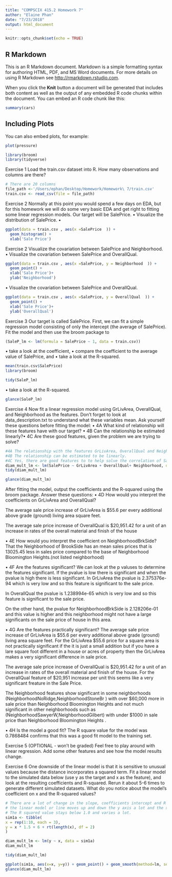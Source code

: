 ```yaml
---
title: "COMPSCIX 415.2 Homework 7"
author: "Elaine Phan"
date: "7/23/2018"
output: html_document
---
```


```r
knitr::opts_chunk$set(echo = TRUE)
```

## R Markdown

This is an R Markdown document. Markdown is a simple formatting syntax for authoring HTML, PDF, and MS Word documents. For more details on using R Markdown see <http://rmarkdown.rstudio.com>.

When you click the **Knit** button a document will be generated that includes both content as well as the output of any embedded R code chunks within the document. You can embed an R code chunk like this:

```r
summary(cars)
```

## Including Plots

You can also embed plots, for example:

```r
plot(pressure)
```

```r
library(broom)
library(tidyverse)
```

Exercise 1
Load the train.csv dataset into R. How many observations and columns are there?

```r
# There are 20 columns
file_path <-'/Users/ephan/Desktop/Homework/Homework\ 7/train.csv'
train.csv <- read_csv(file = file_path)
```

Exercise 2
Normally at this point you would spend a few days on EDA, but for this homework we will do some very basic EDA and get right to fitting some linear regression models.
Our target will be SalePrice.
• Visualize the distribution of SalePrice.
• 
```r
ggplot(data = train.csv , aes(x =SalePrice  )) +
  geom_histogram() +
  xlab('Sale Price')
```

Exercise 2
Visualize the covariation between SalePrice and Neighborhood. • Visualize the covariation between SalePrice and OverallQual.

```r
ggplot(data = train.csv , aes(x =SalePrice, y = Neighborhood  )) +
  geom_point() +
  xlab('Sale Price')+
  ylab('Neighborhood')
```

• Visualize the covariation between SalePrice and OverallQual.

```r
ggplot(data = train.csv , aes(x =SalePrice, y = OverallQual  )) +
  geom_point() +
  xlab('Sale Price')+
  ylab('OverallQual')
```

Exercise 3
Our target is called SalePrice. First, we can fit a simple regression model consisting of only the intercept (the average of SalePrice). Fit the model and then use the broom package to


```r
(SaleP_lm <- lm(formula = SalePrice ~ 1, data = train.csv))
```
• take a look at the coefficient,
• compare the coefficient to the average value of SalePrice, and • take a look at the R-squared.

```r
mean(train.csv$SalePrice)
library(broom)

tidy(SaleP_lm)
```

• take a look at the R-squared.

```r
glance(SaleP_lm)
```

Exercise 4
Now fit a linear regression model using GrLivArea, OverallQual, and Neighborhood as the features. Don’t forget to look at data_description.txt to understand what these variables mean. Ask yourself these questions before fitting the model:
• 4A What kind of relationship will these features have with our target? • 4B Can the relationship be estimated linearly?• 4C Are these good features, given the problem we are trying to solve?

```r
#4A The relationship with the features GrLivArea, OverallQual and Neighborhood has a positive association or relationship with our target SalePrice. 
#4B The relationship can be estimated to be linearly.
#4C Yes, there are good features to to help solve the correlation of SalePrice.
diam_mult_lm <- lm(SalePrice ~ GrLivArea + OverallQual+ Neighborhood, data = train.csv)
tidy(diam_mult_lm)

```

```r
glance(diam_mult_lm)
```


After fitting the model, output the coefficients and the R-squared using the broom package. Answer these questions:
• 4D How would you interpret the coefficients on GrLivArea and OverallQual? 

The average sale price increase of GrLivArea is $55.6 per every additional above grade (ground) living area square feet.

The average sale price increase of OverallQual is $20,951.42 for a unit of an increase in rates of the overall material and finish of the house 

• 4E How would you interpret the coefficient on NeighborhoodBrkSide?
That the Neighborhood of BrookSide has an mean sales prices that is 13025.45 less in sales price compared to the base of Neighborhood Bloomington Heights.(not listed neighborhood) 

• 4F Are the features significant?
We can look at the p valuses to determine the features significant. If the pvalue is low there is significant and when the pvalue is high there is less significant.
In GrLivArea the pvalue is 2.375376e-94 which is very low and so this feature is significant to the sale price.

In OverallQual the pvalue is 1.238994e-65 which is very low and so this feature is significant to the sale price.

On the other hand, the pvalue for NeighborhoodBrkSide is 2.128206e-01 and this value is higher and this neighborhood might not have a large significants on the sale price of house in this area. 

• 4G Are the features practically significant?
The average sale price increase of GrLivArea is $55.6 per every additional above grade (ground) living area square feet. For the GrLivArea $55.6 price for a square area is not practically significant if the it is just a small addition but if you have a lare square foot different in a house or acres of property then the GrLivArea makes a very significant difference in sale price. 

The average sale price increase of OverallQual is $20,951.42 for a unit of an increase in rates of the overall material and finish of the house. For the OverallQual feature of $20,951 increase per unit this seems like a very significant freature in the Sale Price. 

The Neighborhood features show significant in some neighborhoods (NeighborhoodNoRidge,NeighborhoodStoneBr ) with over $60,000 more in sale price than Neighborhood Bloomington Heights and not much significant in other neighborhoods such as (NeighborhoodSawyerW,NeighborhoodGilbert) with under $1000  in sale price than Neighborhood Bloomington Heights . 

• 4H Is the model a good fit?
The R square value for the model was 0.7868484 confirms that this was a good fit model to the training set. 

Exercise 5 (OPTIONAL - won’t be graded)
Feel free to play around with linear regression. Add some other features and see how the model results change.

Exercise 6
One downside of the linear model is that it is sensitive to unusual values because the distance incorporates a squared term. Fit a linear model to the simulated data below (use y as the target and x as the feature), and look at the resulting coefficients and R-squared. Rerun it about 5-6 times to generate different simulated datasets. What do you notice about the model’s coefficient on x and the R-squared values?

```r
# There are a lot of change in the slope, coefficients intercept and R square different simulated datasets. 
# the linear model or line moves up and down the y axis a lot and the x variables still show a linear correlation.
# The R squared value stays below 1.0 and varies a lot.
sim1a <- tibble(
x = rep(1:10, each = 3),
y = x * 1.5 + 6 + rt(length(x), df = 2)
)

diam_mult_lm <- lm(y ~ x, data = sim1a)
diam_mult_lm

tidy(diam_mult_lm)

ggplot(sim1a, aes(x=x, y=y)) + geom_point() + geom_smooth(method=lm, se=FALSE)
glance(diam_mult_lm)
```



